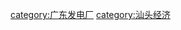 {{Catnav|頁面分類|各種主題的頁面分類|依中国各省来作的分类|中国各省经济|广东经济}}

[[category:广东发电厂|category:广东发电厂]]
[[category:汕头经济|category:汕头经济]]